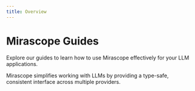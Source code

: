 ```yaml
---
title: Overview
---
```


# Mirascope Guides

Explore our guides to learn how to use Mirascope effectively for your LLM applications.

Mirascope simplifies working with LLMs by providing a type-safe, consistent interface across multiple providers.